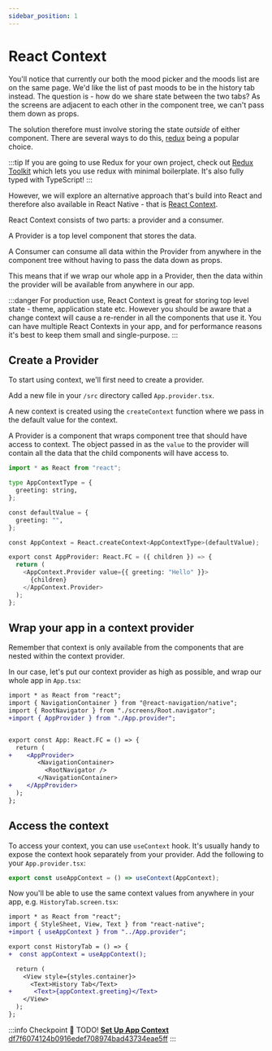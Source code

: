 ```yaml
---
sidebar_position: 1
---
```


# React Context

You'll notice that currently our both the mood picker and the moods list are on the same page. We'd like the list of past moods to be in the history tab instead. The question is - how do we share state between the two tabs? As the screens are adjacent to each other in the component tree, we can't pass them down as props.

The solution therefore must involve storing the state _outside_ of either component. There are several ways to do this, [redux](https://redux.js.org/) being a popular choice.

:::tip
If you are going to use Redux for your own project, check out [Redux Toolkit](https://redux-toolkit.js.org/tutorials/quick-start) which lets you use redux with minimal boilerplate. It's also fully typed with TypeScript!
:::

However, we will explore an alternative approach that's build into React and therefore also available in React Native - that is [React Context](https://reactjs.org/docs/context.html).

React Context consists of two parts: a provider and a consumer.

A Provider is a top level component that stores the data.

A Consumer can consume all data within the Provider from anywhere in the component tree without having to pass the data down as props.

This means that if we wrap our whole app in a Provider, then the data within the provider will be available from anywhere in our app.

:::danger
For production use, React Context is great for storing top level state - theme, application state etc. However you should be aware that a change context will cause a re-render in all the components that use it. You can have multiple React Contexts in your app, and for performance reasons it's best to keep them small and single-purpose.
:::

## Create a Provider

To start using context, we'll first need to create a provider.

Add a new file in your `/src` directory called `App.provider.tsx`.

A new context is created using the `createContext` function where we pass in the default value for the context.

A Provider is a component that wraps component tree that should have access to context. The object passed in as the `value` to the provider will contain all the data that the child components will have access to.

```python
import * as React from "react";

type AppContextType = {
  greeting: string,
};

const defaultValue = {
  greeting: "",
};

const AppContext = React.createContext<AppContextType>(defaultValue);

export const AppProvider: React.FC = ({ children }) => {
  return (
    <AppContext.Provider value={{ greeting: "Hello" }}>
      {children}
    </AppContext.Provider>
  );
};
```

## Wrap your app in a context provider

Remember that context is only available from the components that are nested within the context provider.

In our case, let's put our context provider as high as possible, and wrap our whole app in `App.tsx`:

```diff title="src/App.tsx"
import * as React from "react";
import { NavigationContainer } from "@react-navigation/native";
import { RootNavigator } from "./screens/Root.navigator";
+import { AppProvider } from "./App.provider";


export const App: React.FC = () => {
  return (
+    <AppProvider>
        <NavigationContainer>
          <RootNavigator />
        </NavigationContainer>
+    </AppProvider>
  );
};
```

## Access the context

To access your context, you can use `useContext` hook. It's usually handy to expose the context hook separately from your provider. Add the following to your `App.provider.tsx`:

```js
export const useAppContext = () => useContext(AppContext);
```

Now you'll be able to use the same context values from anywhere in your app, e.g. `HistoryTab.screen.tsx`:

```diff
import * as React from "react";
import { StyleSheet, View, Text } from "react-native";
+import { useAppContext } from "../App.provider";

export const HistoryTab = () => {
+  const appContext = useAppContext();

  return (
    <View style={styles.container}>
      <Text>History Tab</Text>
+      <Text>{appContext.greeting}</Text>
    </View>
  );
};
```

:::info Checkpoint 🔗
TODO!
[**Set Up App Context** df7f6074124b0916edef708974bad43734eae5ff](https://github.com/kadikraman/mood-tracker/commit/df7f6074124b0916edef708974bad43734eae5ff)
:::
